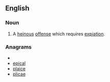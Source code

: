 {{1913}}

==English==

===Noun===
{{en-noun}}

# A [[heinous]] [[offense]] which requires [[expiation]].

===Anagrams===
* {{alphagram|aceilp}}
* [[epical#English|epical]]
* [[plaice#English|plaice]]
* [[plicae#English|plicae]]